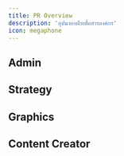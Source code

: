 ```yaml
---
title: PR Overview
description: 'อุปนายกฝ่ายสื่อสารองค์กร'
icon: megaphone
---
```


## Admin

<Card
  title="การจองข่าว"
  icon="photo-film-music"
  href="/sop/pr/admin/bookcontent"
  horizontal
/>
<CardGroup>
  <Card
    title="Line Official"
    icon="line"
    href="/sop/pr/admin/lineoa"
    horizontal
  />
  <Card
    title="IG Post"
    icon="instagram"
    href="/sop/pr/admin/igpost"
    horizontal
  />
</CardGroup>

## Strategy

<Card
  title="SMSU Calendar"
  icon="calendar"
  href="/sop/pr/strategy/calendar"
  horizontal
/>

## Graphics

<CardGroup>
  <Card
    title="Made to order Graphics"
    icon="pencil-mechanical"
    href="/sop/pr/graphics/madetoorder"
    horizontal
  />
  <Card
    title="Template IG post"
    icon="file-vector"
    href="/sop/pr/graphics/templateig"
    horizontal
  />
</CardGroup>

## Content Creator

<Card
  title="Consult Content Creator"
  icon="paintbrush-pencil"
  href="/sop/pr/contentcreator/consult"
  horizontal
/>
